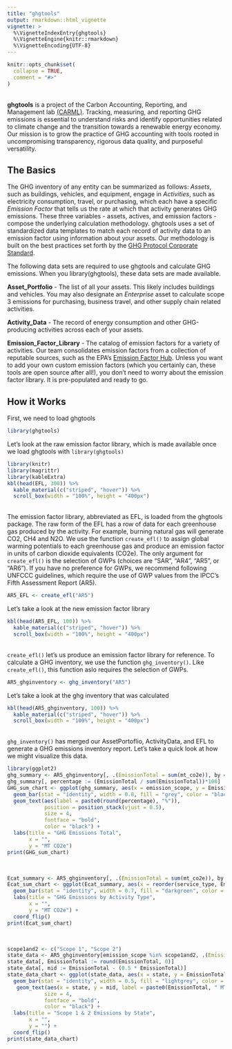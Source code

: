```yaml
---
title: "ghgtools"
output: rmarkdown::html_vignette
vignette: >
  %\VignetteIndexEntry{ghgtools}
  %\VignetteEngine{knitr::rmarkdown}
  %\VignetteEncoding{UTF-8}
---
```


```r
knitr::opts_chunk$set(
  collapse = TRUE,
  comment = "#>"
)
```

<br>
**ghgtools** is a project of the Carbon Accounting, Reporting, and Management lab [(CARML)](https://carml.rc.nau.edu/). Tracking, measuring, and reporting GHG emissions is essential to understand risks and identify opportunities related to climate change and the transition towards a renewable energy economy. Our mission is to grow the practice of GHG accounting with tools rooted in uncompromising transparency, rigorous data quality, and purposeful versatility. 

## The Basics

The GHG inventory of any entity can be summarized as follows: _Assets_, such as buildings, vehicles, and equipment, engage in _Activities_, such as electricity consumption, travel, or purchasing, which each have a specific _Emission Factor_ that tells us the rate at which that activity generates GHG emissions. These three variables - assets, actives, and emission factors - compose the underlying calculation methodology. ghgtools uses a set of standardized data templates to match each record of activity data to an emission factor using information about your assets. Our methodology is built on the best practices set forth by the [GHG Protocol Corporate Standard](https://ghgprotocol.org/corporate-standard).

The following data sets are required to use ghgtools and calculate GHG emissions. When you library(ghgtools), these data sets are made available.

**Asset_Portfolio** - The list of all your assets. This likely includes buildings and vehicles. You may also designate an _Enterprise_ asset to calculate scope 3 emissions for purchasing, business travel, and other supply chain related activities. 

**Activity_Data** - The record of energy consumption and other GHG-producing activities across each of your assets. 

**Emission_Factor_Library** - The catalog of emission factors for a variety of activities. Our team consolidates emission factors from a collection of reputable sources, such as the EPA's [Emission Factor Hub](https://www.epa.gov/climateleadership/ghg-emission-factors-hub). Unless you want to add your own custom emission factors (which you certainly can, these tools are open source after all!), you don't need to worry about the emission factor library. It is pre-populated and ready to go. 

## How it Works

First, we need to load ghgtools

```r
library(ghgtools)
```

Let's look at the raw emission factor library, which is made available once we load ghgtools with `library(ghgtools)`
<br>

```r
library(knitr)
library(magrittr)
library(kableExtra)
kbl(head(EFL, 300)) %>%
  kable_material(c("striped", "hover")) %>%
  scroll_box(width = "100%", height = "400px")
```

<br>
The emission factor library, abbreviated as EFL, is loaded from the ghgtools package. The raw form of the EFL has a row of data for each greenhouse gas produced by the activity. For example, burning natural gas will generate CO2, CH4 and N2O. We use the function `create_efl()` to assign global warming potentials to each greenhouse gas and produce an emission factor in units of carbon dioxide equivalents (CO2e). The only argument for `create_efl()` is the selection of GWPs (choices are "SAR", "AR4", "AR5", or "AR6"). If you have no preference for GWPs, we recommend following UNFCCC guidelines, which require the use of GWP values from the IPCC's Fifth Assessment Report (AR5).

```r
AR5_EFL <- create_efl("AR5")
```

Let's take a look at the new emission factor library
<br>

```r
kbl(head(AR5_EFL, 100)) %>%
  kable_material(c("striped", "hover")) %>%
  scroll_box(width = "100%", height = "400px")
```

<br>
`create_efl()` let's us produce an emission factor library for reference. To calculate a GHG inventory, we use the function `ghg_inventory()`. Like `create_efl()`, this function aslo requires the selection of GWPs. 

```r
AR5_ghginventory <- ghg_inventory("AR5")
```

Let's take a look at the ghg inventory that was calculated
<br>

```r
kbl(head(AR5_ghginventory, 100)) %>%
  kable_material(c("striped", "hover")) %>%
  scroll_box(width = "100%", height = "400px")
```

<br>
`ghg_inventory()` has merged our AssetPortoflio, ActivityData, and EFL to generate a GHG emissions inventory report. Let's take a quick look at how we might visualize this data. 
<br>

```r
library(ggplot2)
ghg_summary <- AR5_ghginventory[, .(EmissionTotal = sum(mt_co2e)), by = emission_scope]
ghg_summary[, percentage := (EmissionTotal / sum(EmissionTotal))*100]
GHG_sum_chart <- ggplot(ghg_summary, aes(x = emission_scope, y = EmissionTotal)) +
  geom_bar(stat = "identity", width = 0.8, fill = "grey", color = "black") +
  geom_text(aes(label = paste0(round(percentage), "%")),
            position = position_stack(vjust = 0.5),
            size = 4,
            fontface = "bold",
            color = "black") +
  labs(title = "GHG Emissions Total",
       x = "",
       y = "MT CO2e")
print(GHG_sum_chart)
```

<br>

```r
Ecat_summary <- AR5_ghginventory[, .(EmissionTotal = sum(mt_co2e)), by = service_type]
Ecat_sum_chart <- ggplot(Ecat_summary, aes(x = reorder(service_type, EmissionTotal), y = EmissionTotal)) +
  geom_bar(stat = "identity", width = 0.7, fill = "darkgreen", color = "black") +
  labs(title = "GHG Emissions by Activity Type",
       x = "",
       y = "MT CO2e") +
  coord_flip()
print(Ecat_sum_chart)
```

<br>

```r
scope1and2 <- c("Scope 1", "Scope 2")
state_data <- AR5_ghginventory[emission_scope %in% scope1and2, .(EmissionTotal = sum(mt_co2e)), by = state]
state_data[, EmissionTotal := round(EmissionTotal, 0)]
state_data[, mid := EmissionTotal - (0.5 * EmissionTotal)]
state_data_chart <- ggplot(state_data, aes(x = state, y = EmissionTotal)) +
  geom_bar(stat = "identity", width = 0.5, fill = "lightgrey", color = "black") +
   geom_text(aes(x = state, y = mid, label = paste0(EmissionTotal, " MT CO2e")), 
            size = 4,
            fontface = "bold", 
            color = "black") +
  labs(title = "Scope 1 & 2 Emissions by State",
       x = "",
       y = "") +
  coord_flip()
print(state_data_chart)
```

